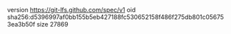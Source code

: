 version https://git-lfs.github.com/spec/v1
oid sha256:d5396997af0bb155b5eb427188fc530652158f486f275db801c056753ea3b50f
size 27869
